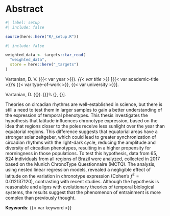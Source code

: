 <!-- %:::% .common h1 begin %:::% -->
# Abstract {.unnumbered}
<!-- %:::% .common h1 end %:::% -->

```r
#| label: setup
#| include: false

source(here::here("R/_setup.R"))
```

```r
#| include: false

weighted_data <- targets::tar_read(
  "weighted_data", 
  store = here::here("_targets")
)
```

Vartanian, D. V. ({{< var year >}}). _{{< var title >}}_ [{{< var academic-title >}}'s {{< var type-of-work >}}, {{< var university >}}].

::: {.content-visible when-format="pdf"}
<!-- %:::% vernacular-abstract reference begin %:::% -->
Vartanian, D. ({\imprimirdata}). \textit{\imprimirtitulo} [{\imprimirtipodetituloacademico}'s {\imprimirtipotrabalho}, {\imprimiruniversidade}].
<!-- %:::% vernacular-abstract reference end %:::% -->
:::

<!-- {r} weighted_data |> nrow() |> format_to_md_latex() -->

<!-- %:::% vernacular-abstract body begin %:::% -->
Theories on circadian rhythms are well-established in science, but there is still a need to test them in larger samples to gain a better understanding of the expression of temporal phenotypes. This thesis investigates the hypothesis that latitude influences chronotype expression, based on the idea that regions closer to the poles receive less sunlight over the year than equatorial regions. This difference suggests that equatorial areas have a stronger solar zeitgeber, which could lead to greater synchronization of circadian rhythms with the light-dark cycle, reducing the amplitude and diversity of circadian phenotypes, resulting in a higher propensity for morningness in those populations. To test this hypothesis, data from $65,824$ individuals from all regions of Brazil were analyzed, collected in 2017 based on the Munich ChronoType Questionnaire (MCTQ). The analysis, using nested linear regression models, revealed a negligible effect of latitude on the variation in chronotype expression (Cohen’s $f^2 = 0.012137120$), contrasting with recent studies. Although the hypothesis is reasonable and aligns with evolutionary theories of temporal biological systems, the results suggest that the phenomenon of entrainment is more complex than previously thought.
<!-- %:::% vernacular-abstract body end %:::% -->

__Keywords__: {{< var keyword >}}

::: {.content-visible when-format="pdf"}
<!-- %:::% vernacular-abstract keywords begin %:::% -->
\hyphenpenalty=100000
\begin{tabular}{p{2.3cm} p{13.6cm}}
  \textbf{Keywords}: & Complexity science. Complex systems. Chronobiology. Biological rhythms. Chronotypes. Circadian phenotypes. Sleep. Entrainment. Latitude. MCTQ.
\end{tabular}
<!-- %:::% vernacular-abstract keywords end %:::% -->
:::
